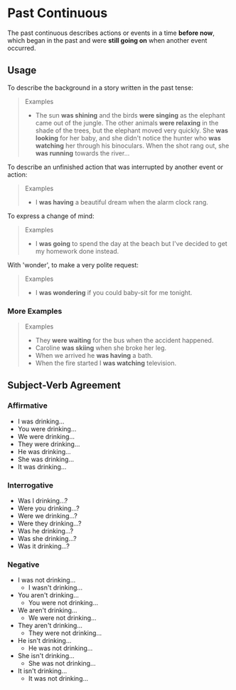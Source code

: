 # Past Continuous

The past continuous describes actions or events in a time **before now**, which began in the past and were **still going on** when another event occurred.

## Usage

To describe the background in a story written in the past tense:

> Examples
>
> - The sun **was shining** and the birds **were singing** as the elephant came out of the jungle. The other animals **were relaxing** in the shade of the trees, but the elephant moved very quickly. She **was looking** for her baby, and she didn't notice the hunter who **was watching** her through his binoculars. When the shot rang out, she **was running** towards the river...

To describe an unfinished action that was interrupted by another event or action:

> Examples
>
> - I **was having** a beautiful dream when the alarm clock rang.

To express a change of mind:

> Examples
>
> - I **was going** to spend the day at the beach but I've decided to get my homework done instead.

With 'wonder', to make a very polite request:

> Examples
>
> - I **was wondering** if you could baby-sit for me tonight.

### More Examples

> Examples
>
> - They **were waiting** for the bus when the accident happened.
> - Caroline **was skiing** when she broke her leg.
> - When we arrived he **was having** a bath.
> - When the fire started I **was watching** television.

## Subject-Verb Agreement

### Affirmative

- I was drinking...
- You were drinking...
- We were drinking...
- They were drinking...
- He was drinking...
- She was drinking...
- It was drinking...

### Interrogative

- Was I drinking...?
- Were you drinking...?
- Were we drinking...?
- Were they drinking...?
- Was he drinking...?
- Was she drinking...?
- Was it drinking...?

### Negative

- I was not drinking...
  - I wasn't drinking...
- You aren't drinking...
  - You were not drinking...
- We aren't drinking...
  - We were not drinking...
- They aren't drinking...
  - They were not drinking...
- He isn't drinking...
  - He was not drinking...
- She isn't drinking...
  - She was not drinking...
- It isn't drinking...
  - It was not drinking...
